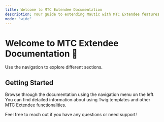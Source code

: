 ```yaml
---
title: Welcome to MTC Extendee Documentation
description: Your guide to extending Mautic with MTC Extendee features.
mode: "wide"
---
```


# Welcome to MTC Extendee Documentation 🚀

Use the navigation to explore different sections.

## Getting Started

Browse through the documentation using the navigation menu on the left. You can find detailed information about using Twig templates and other MTC Extendee functionalities.

Feel free to reach out if you have any questions or need support!
